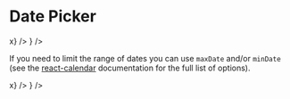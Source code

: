 


# Date Picker

<Playground component={DatePicker}>
  <div style={{ maxWidth: 300 }}>
    <ControlledField component={
      <DatePicker value="" placeholder="Pick a date..." onChange={x=>x} />
    } />
  </div>
</Playground>

If you need to limit the range of dates you can use `maxDate` and/or `minDate` (see the [react-calendar](https://github.com/wojtekmaj/react-calendar#readme) documentation for the full list of options).

<Playground>
  <div style={{ maxWidth: 300 }}>
    <ControlledField component={
      <DatePicker
        value=""
        placeholder="Pick a date..."
        maxDate={{ year: 2010, month: 4, day: 10 }}
        activeStartDate={{ year: 2010, month: 4, day: 10 }}
        minDate={{ year: 2010, month: 4, day: 1 }}
        onChange={x=>x} />
    } />
  </div>
</Playground>
